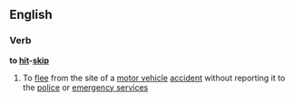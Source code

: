 ==English==
===Verb===
'''to [[hit]]-[[skip]]'''
# To [[flee]] from the site of a [[motor vehicle]] [[accident]] without reporting it to the [[police]] or [[emergency service]]s